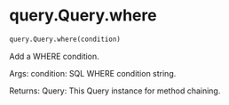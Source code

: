 # query.Query.where { #soildb.query.Query.where }

```python
query.Query.where(condition)
```

Add a WHERE condition.

Args:
    condition: SQL WHERE condition string.

Returns:
    Query: This Query instance for method chaining.
